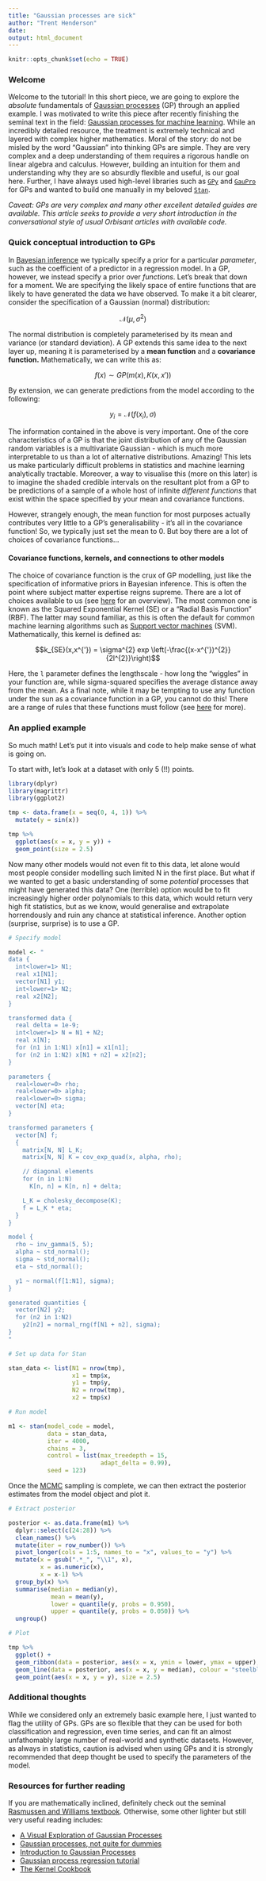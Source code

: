 ```yaml
---
title: "Gaussian processes are sick"
author: "Trent Henderson"
date: 
output: html_document
---
```


```r
knitr::opts_chunk$set(echo = TRUE)
```

### Welcome

Welcome to the tutorial! In this short piece, we are going to explore the *absolute* fundamentals of [Gaussian processes](https://en.wikipedia.org/wiki/Gaussian_process) (GP) through an applied example. I was motivated to write this piece after recently finishing the seminal text in the field: [Gaussian processes for machine learning](http://www.gaussianprocess.org/gpml/). While an incredibly detailed resource, the treatment is extremely technical and layered with complex higher mathematics. Moral of the story: do not be misled by the word "Gaussian" into thinking GPs are simple. They are very complex and a deep understanding of them requires a rigorous handle on linear algebra and calculus. However, building an intuition for them and understanding why they are so absurdly flexible and useful, is our goal here. Further, I have always used high-level libraries such as [`GPy`](https://sheffieldml.github.io/GPy/) and [`GauPro`](https://cran.r-project.org/web/packages/GauPro/vignettes/GauPro.html) for GPs and wanted to build one manually in my beloved [`Stan`](https://mc-stan.org/docs/2_27/stan-users-guide/gaussian-processes-chapter.html).

*Caveat: GPs are very complex and many other excellent detailed guides are available. This article seeks to provide a very short introduction in the conversational style of usual Orbisant articles with available code.*

### Quick conceptual introduction to GPs

In [Bayesian inference](https://en.wikipedia.org/wiki/Bayesian_statistics) we typically specify a prior for a particular *parameter*, such as the coefficient of a predictor in a regression model. In a GP, however, we instead specify a prior over *functions*. Let's break that down for a moment. We are specifying the likely space of entire functions that are likely to have generated the data we have observed. To make it a bit clearer, consider the specification of a Gaussian (normal) distribution:

$$\mathcal{N}(\mu,\sigma^{2})$$

The normal distribution is completely parameterised by its mean and variance (or standard deviation). A GP extends this same idea to the next layer up, meaning it is parameterised by a **mean function** and a **covariance function.** Mathematically, we can write this as:

$$f(x) \sim GP(m(x), K(x,x{'}))$$

By extension, we can generate predictions from the model according to the following:

$$y_{i} = \mathcal{N}(f(x_{i}), \sigma)$$

The information contained in the above is very important. One of the core characteristics of a GP is that the joint distribution of any of the Gaussian random variables is a multivariate Gaussian - which is much more interpretable to us than a lot of alternative distributions. Amazing! This lets us make particularly difficult problems in statistics and machine learning analytically tractable. Moreover, a way to visualise this (more on this later) is to imagine the shaded credible intervals on the resultant plot from a GP to be predictions of a sample of a whole host of infinite *different functions* that exist within the space specified by your mean and covariance functions.

However, strangely enough, the mean function for most purposes actually contributes very little to a GP's generalisability - it's all in the covariance function! So, we typically just set the mean to 0. But boy there are a lot of choices of covariance functions...

#### Covariance functions, kernels, and connections to other models

The choice of covariance function is the crux of GP modelling, just like the specification of informative priors in Bayesian inference. This is often the point where subject matter expertise reigns supreme. There are a lot of choices available to us (see [here](https://www.cs.toronto.edu/~duvenaud/cookbook/) for an overview). The most common one is known as the Squared Exponential Kernel (SE) or a "Radial Basis Function" (RBF). The latter may sound familiar, as this is often the default for common machine learning algorithms such as [Support vector machines](https://en.wikipedia.org/wiki/Support-vector_machine) (SVM). Mathematically, this kernel is defined as:

$$k_{SE}(x,x^{'}) = \sigma^{2} exp \left(-\frac{(x-x^{'})^{2}}{2l^{2}}\right)$$

Here, the `l` parameter defines the lengthscale - how long the "wiggles" in your function are, while sigma-squared specifies the average distance away from the mean. As a final note, while it may be tempting to use any function under the sun as a covariance function in a GP, you cannot do this! There are a range of rules that these functions must follow (see [here](http://www.gaussianprocess.org/gpml/) for more).

### An applied example

So much math! Let's put it into visuals and code to help make sense of what is going on.

To start with, let's look at a dataset with only 5 (!!) points.

```r
library(dplyr)
library(magrittr)
library(ggplot2)

tmp <- data.frame(x = seq(0, 4, 1)) %>%
  mutate(y = sin(x))

tmp %>%
  ggplot(aes(x = x, y = y)) +
  geom_point(size = 2.5)
```

Now many other models would not even fit to this data, let alone would most people consider modelling such limited N in the first place. But what if we wanted to get a basic understanding of some *potential* processes that might have generated this data? One (terrible) option would be to fit increasingly higher order polynomials to this data, which would return very high fit statistics, but as we know, would generalise and extrapolate horrendously and ruin any chance at statistical inference. Another option (surprise, surprise) is to use a GP.

```r
# Specify model

model <- "
data {
  int<lower=1> N1;
  real x1[N1];
  vector[N1] y1;
  int<lower=1> N2;
  real x2[N2];
}

transformed data {
  real delta = 1e-9;
  int<lower=1> N = N1 + N2;
  real x[N];
  for (n1 in 1:N1) x[n1] = x1[n1];
  for (n2 in 1:N2) x[N1 + n2] = x2[n2];
}

parameters {
  real<lower=0> rho;
  real<lower=0> alpha;
  real<lower=0> sigma;
  vector[N] eta;
}

transformed parameters {
  vector[N] f;
  {
    matrix[N, N] L_K;
    matrix[N, N] K = cov_exp_quad(x, alpha, rho);

    // diagonal elements
    for (n in 1:N)
      K[n, n] = K[n, n] + delta;

    L_K = cholesky_decompose(K);
    f = L_K * eta;
  }
}

model {
  rho ~ inv_gamma(5, 5);
  alpha ~ std_normal();
  sigma ~ std_normal();
  eta ~ std_normal();

  y1 ~ normal(f[1:N1], sigma);
}

generated quantities {
  vector[N2] y2;
  for (n2 in 1:N2)
    y2[n2] = normal_rng(f[N1 + n2], sigma);
}
"

# Set up data for Stan

stan_data <- list(N1 = nrow(tmp),
                  x1 = tmp$x,
                  y1 = tmp$y,
                  N2 = nrow(tmp),
                  x2 = tmp$x)

# Run model

m1 <- stan(model_code = model,
           data = stan_data, 
           iter = 4000, 
           chains = 3, 
           control = list(max_treedepth = 15, 
                          adapt_delta = 0.99),
           seed = 123)
```

Once the [MCMC](https://en.wikipedia.org/wiki/Markov_chain_Monte_Carlo) sampling is complete, we can then extract the posterior estimates from the model object and plot it.

```r
# Extract posterior

posterior <- as.data.frame(m1) %>%
  dplyr::select(c(24:28)) %>%
  clean_names() %>%
  mutate(iter = row_number()) %>%
  pivot_longer(cols = 1:5, names_to = "x", values_to = "y") %>%
  mutate(x = gsub(".*_", "\\1", x),
         x = as.numeric(x),
         x = x-1) %>%
  group_by(x) %>%
  summarise(median = median(y),
            mean = mean(y),
            lower = quantile(y, probs = 0.950),
            upper = quantile(y, probs = 0.050)) %>%
  ungroup()

# Plot

tmp %>%
  ggplot() +
  geom_ribbon(data = posterior, aes(x = x, ymin = lower, ymax = upper), alpha = 0.4, fill = "steelblue2") +
  geom_line(data = posterior, aes(x = x, y = median), colour = "steelblue2") +
  geom_point(aes(x = x, y = y), size = 2.5)
```

### Additional thoughts

While we considered only an extremely basic example here, I just wanted to flag the utility of GPs. GPs are so flexible that they can be used for both classification and regression, even time series, and can fit an almost unfathomably large number of real-world and synthetic datasets. However, as always in statistics, caution is advised when using GPs and it is strongly recommended that deep thought be used to specify the parameters of the model.

### Resources for further reading

If you are mathematically inclined, definitely check out the seminal [Rasmussen and Williams textbook]((http://www.gaussianprocess.org/gpml/)). Otherwise, some other lighter but still very useful reading includes:

* [A Visual Exploration of Gaussian Processes](https://distill.pub/2019/visual-exploration-gaussian-processes/)
* [Gaussian processes, not quite for dummies](https://thegradient.pub/gaussian-process-not-quite-for-dummies/)
* [Introduction to Gaussian Processes](https://www.cs.toronto.edu/~hinton/csc2515/notes/gp_slides_fall08.pdf)
* [Gaussian process regression tutorial](https://nbviewer.jupyter.org/github/SheffieldML/notebook/blob/master/GPy/basic_gp.ipynb)
* [The Kernel Cookbook](https://www.cs.toronto.edu/~duvenaud/cookbook/)
